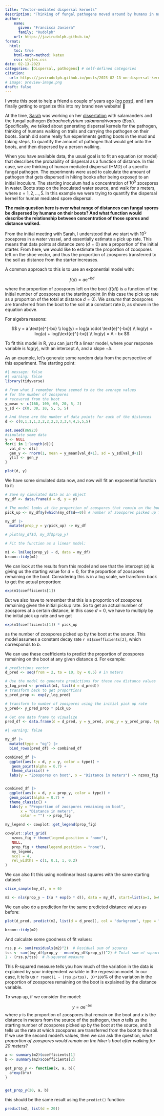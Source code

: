 ```yaml
---
title: "Vector-mediated dispersal kernels"
description: "Thinking of fungal pathogens moved around by humans in nature"
author:
    name:
      given: "Francisca Javiera"
      family: "Rudolph"
    url: https://javirudolph.github.io/
format:
  html:
    toc: true
    html-math-method: katex
    css: styles.css
date: 02-13-2023
categories: [Dispersal, pathogens] # self-defined categories
citation: 
  url: https://javirudolph.github.io/posts/2023-02-13-on-dispersal-kernels/ 
# image: preview-image.png
draft: false     
---
```


I wrote this post to help a friend a couple of years ago ([og post](https://javirudolph.github.io/short-tutorials/vector-mediated-dispersal/dispersal_kernel_example.html)), and I am finally getting to organize this into my brand new website! 🤩

At the time, [Sarah](https://scholar.google.com/citations?user=RR1Jq5oAAAAJ&hl=en&oi=ao) was working on her [dissertation](https://ufdcimages.uflib.ufl.edu/UF/E0/06/02/71/00001/McGrathBlaser_S.pdf) with salamanders and the fungal pathogen *Batrachochytrium salamandrivorans* (*Bsal*). Specifically, we talked about generating dispersal kernels for the pathogen, thinking of humans walking on trails and carrying the pathogen on their boots. Sarah did some really fun experiments getting boots in the mud and taking steps, to quantify the amount of pathogen that would get onto the boots, and then dispersed by a person walking.

When you have available data, the usual goal is to fit an equation (or model) that describes the probability of dispersal as a function of distance. In this case, we are thinking of human mediated dispersal (HMD) of a specific fungal pathogen. The experiments were used to calculate the amount of pathogen that gets dispersed in hiking books after being exposed to an initial inoculum. The starting inoculum had a concentration of $10^5$ zoospores in water. Boots step on the inoculated water source, and walk for $s$ meters, where $s=1,2,...,5$. In this example we were trying to quantify the dispersal kernel for human mediated spore dispersal.

**The main question here is over what range of distances can fungal spores be dispersed by humans on their boots? And what function would describe the relationship between concentration of those spores and distance walked.**

From the initial meeting with Sarah, I understood that we start with $10^5$ zoospores in a water vessel, and essentially estimate a pick up rate. This means that data points at distance zero ($d=0$) are a proportion of the initial starter. From here, we would like to estimate the proportion of zoospores left on the shoe vector, and thus the proportion of zoospores transferred to the soil as distance from the starter increases.

A common approach to this is to use an exponential model with:

$$f(d) = a \text{e}^{-bd}$$

where the proportion of zoospores left on the boot ($f(d)$) is a function of the initial number of zoospores at the starting point (in this case the pick up rate as a proportion of the total at distance $d=0$). We *assume* that zoospores are transferred from the boot to the soil at a constant rate $b$, as shown in the equation above.

For algebra reasons:

$$
y = a \text{e}^{-bx} \\
log(y) = log(a \cdot \text{e}^{-bx}) \\
log(y) = log(a) + log(\text{e}^{-bx}) \\
log(y) = A - bx
$$

To fit this model in R, you can just fit a linear model, where your response variable is $log(y)$, with an intercept $A$, and a slope $-b$.

As an example, let's generate some random data from the perspective of this experiment. The starting point:

```r
#| message: false
#| warning: false
library(tidyverse)
```

```r
# From what I remember these seemed to be the average values
# for the number of zoospores
# recovered from the boot
y_mean <- c(160, 100, 60, 20, 5, 2)
y_sd <- c(0, 30, 10, 5, 5, 5)

# And these are the number of data points for each of the distances
d <- c(0,1,1,1,2,2,2,2,3,3,3,4,4,5,5,5)

set.seed(86923)
#simulate some data
y <- NULL
for(i in 1:length(d)){
  val_d <- d[i]
  gen_y <- rnorm(1, mean = y_mean[val_d+1], sd = y_sd[val_d+1])
  y[i] <- gen_y
}

plot(d, y)

```

We have some simulated data now, and now will fit an exponential function to it:

```r
# Save my simulated data as an object
my_df <- data.frame(d = d, y = y)

# The model looks at the proportion of zoospores that remain on the boot
pick_up <- my_df$y[which(my_df$d==0)] # number of zoospores picked up from source

my_df |> 
  mutate(prop_y = y/pick_up) -> my_df

# plot(my_df$d, my_df$prop_y)

# Fit the function as a linear model:

m1 <- lm(log(prop_y) ~ d, data = my_df)
broom::tidy(m1)
```

We can look at the results from this model and see that the intercept ($a$) is giving us the starting value for $d=0$, for the proportion of zoospores remaining on the boot. Considering this is in a log scale, we transform back to get the actual proportion:

```r
exp(m1$coefficients[1])
```

But we also have to remember that this is a proportion of zoospores remaining given the initial pickup rate. So to get an actual number of zoospores at a certain distance, in this case $d=0$, we have to multiply by the initial pick up rate and we get

```r
exp(m1$coefficients[1]) * pick_up
```

as the number of zoospores picked up by the boot at the source. This model assumes a constant decay rate `r m1$coefficients[2]`, which corresponds to $b$.

We can use these coefficients to predict the proportion of zoospores remaining on the boot at any given distance $d$. For example:

```r
# predictions vector
d_pred <- seq(from = 2, to = 10, by = 0.5) # in meters

# Use the model to generate predictions for these new distance values
y_log_pred <- predict(m1, list(d = d_pred))
# transform back to get proportions
y_pred_prop <- exp(y_log_pred)

# transform to number of zoospores using the initial pick up rate
y_pred<- y_pred_prop * pick_up

# Get one data frame to visualize
pred_df <- data.frame(d = d_pred, y = y_pred, prop_y = y_pred_prop, type = "pred")
```

```r

#| warning: false

my_df |> 
  mutate(type = "og") |> 
  bind_rows(pred_df) -> combined_df

combined_df |> 
  ggplot(aes(x = d, y = y, color = type)) +
   geom_point(alpha = 0.7) +
   theme_classic() +
  labs(y = "Zoospores on boot", x = "Distance in meters") -> nzoos_fig


combined_df |> 
  ggplot(aes(x = d, y = prop_y, color = type)) +
  geom_point(alpha = 0.7) +
  theme_classic() +
  labs(y = "Proportion of zoospores remaining on boot",
       x = "Distance in meters",
       color = "") -> prop_fig

my_legend <- cowplot::get_legend(prop_fig)

cowplot::plot_grid(
   nzoos_fig + theme(legend.position = "none"),
   NULL,
   prop_fig + theme(legend.position = "none"),
   my_legend,
   ncol = 4,
   rel_widths = c(1, 0.1, 1, 0.2)
)

```

We can also fit this using nonlinear least squares with the same starting dataset:

```r
slice_sample(my_df, n = 6)
```

```r
m2 <- nls(prop_y ~ I(a * exp(b * d)), data = my_df, start=list(a=1, b=0))
```

We can also do a prediction for the same predicted distance values as before:

```r
plot(d_pred, predict(m2, list(d = d_pred)), col = "darkgreen", type = "l")
```

```r
broom::tidy(m2)
```

And calculate some goodness of fit values:

```r
rss.p <- sum(residuals(m2)^2)  # Residual sum of squares
tss <- sum((my_df$prop_y - mean(my_df$prop_y))^2) # Total sum of squares
1 - (rss.p/tss)  # R-squared measure
```

This R-squared measure tells you how much of the variation in the data is explained by your independent variable in the regression model. In our case, it tells us `r round(1 - (rss.p/tss), 3)*100`% of the variation in the proportion of zoospores remaining on the boot is explained by the distance variable.

To wrap up, if we consider the model:

$$
y = a\text{e}^{-bx}
$$ where $y$ is the proportion of zoospores that remain on the boot and $x$ is the distance in meters from the source of the pathogen, then $a$ tells us the starting number of zoospores picked up by the boot at the source, and $b$ tells us the rate at which zoospores are transferred from the boot to the soil.\
If we use the second model's values, then we can ask the question, *what proportion of zoospores would remain on the hiker's boot after walking for 20 meters?*

```r
a <- summary(m2)$coefficients[1]
b <- summary(m2)$coefficients[2]

get_prop_y <- function(x, a, b){
  a*exp(b*x)
}


get_prop_y(20, a, b)

```

this should be the same result using the `predict()` function:

```r
predict(m2, list(d = 20))
```